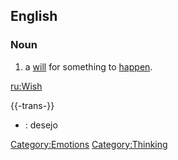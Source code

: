 ==English==
===Noun===
# a [[will]] for something to [[happen]].

{{cleanup}}

[[Category:Emotions]]
[[Category:Thinking]]

[[ru:Wish]]

{{-trans-}}
*{{pt}}: desejo